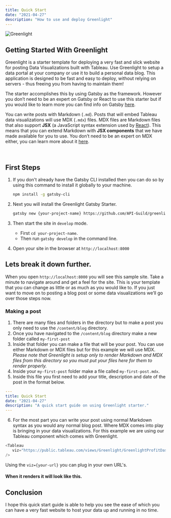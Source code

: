 ```yaml
---
title: Quick Start
date: "2021-04-27"
description: "How to use and deploy Greenlight"
---
```


![Greenlight](./greenlight-sideways.png)

## Getting Started With Greenlight

Greenlight is a starter template for deploying a very fast and slick website for posting Data Visualizations built with Tableau.
Use Greenlight to setup a data portal at your company or use it to build a personal data blog. This application is designed to be fast and easy to deploy, without relying on servers - thus freeing you from having to maintain them!

The starter accomplishes this by using Gatsby as the framework. However you don’t
need to be an expert on Gatsby or React to use this starter but if you would like
to learn more you can find info on Gatsby [here](https://www.gatsbyjs.com/).

You can write posts with Markdown (`.md`). Posts that will embed Tableau data visualizations will use MDX (`.mdx`) files. 
MDX files are Markdown files that also support **JSX** (a JavaScript syntax extension used by [React](https://reactjs.org/)). This means that you can extend Markdown with **JSX components** that we have made available for you to use.
You don’t need to be an expert on MDX either, you can learn more about it [here](https://mdxjs.com/).

<br />

## First Steps

1. If you don't already have the Gatsby CLI installed then you can do so by using this command to install it globally to your machine.

   ```bash
   npm install -g gatsby-cli
   ```

2. Next you will install the Greenlight Gatsby Starter.

   ```bash
   gatsby new {your-project-name} https://github.com/API-Guild/greenlight
   ```

3. Then start the site in `develop` mode.

   - First `cd your-project-name`.
   - Then run `gatsby develop` in the command line.

4. Open your site in the browser at `http://localhost:8000`
   <br />

## Lets break it down further.

When you open `http://localhost:8000` you will see this sample site. Take a minute to navigate around and get a feel for the site. This is your template that you can change as little or as much as you would like to. If you just want to move on to posting a blog post or some data visualizations we’ll go over those steps now.

### Making a post

1. There are many files and folders in the directory but to make a post you only need to use the `/content/blog` directory.
   <br />
2. Once you have navigated to the `/content/blog` directory make a new folder called `my-first-post`
   <br />
3. Inside that folder you can make a file that will be your post. You can use either Markdown or MDX files but for this example we will use MDX. _Please note that Greenlight is setup only to render Markdown and MDX files from this directory so you must put your files here for them to render properly._
   <br />
4. Inside your `my-first-post` folder make a file called `my-first-post.mdx`.
   <br />
5. Inside this file you first need to add your title, description and date of the post in the format below.

```yaml
---
title: Quick Start
date: "2021-04-27"
description: "A quick start guide on using Greenlight starter."
---
```

6. For the most part you can write your post using normal Markdown syntax as you would any normal blog post. Where MDX comes into play is bringing in your data visualizations. For this example we are using our Tableau component which comes with Greenlight.

```javascript
<Tableau
   viz="https://public.tableau.com/views/Greenlight/GreenlightProfitDashboard"
/>
```

Using the `viz={your-url}` you can plug in your own URL's.

#### When it renders it will look like this.

<Tableau
   viz="https://public.tableau.com/views/Greenlight/GreenlightProfitDashboard"
/>

## Conclusion

I hope this quick start guide is able to help you see the ease of which you can have a very fast website to host your data up and running in no time.
